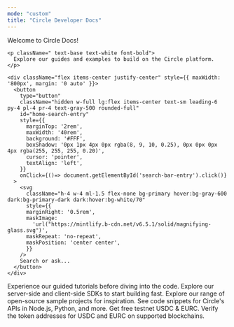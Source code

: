 ```yaml
---
mode: "custom"
title: "Circle Developer Docs"
---
```


<div className="relative w-full flex items-center justify-center" style={{ height: '28rem', overflow: 'hidden'}}>

  <div
    id="background-div"
    className="absolute inset-0 h-full dark:bg-[#080d0d] bg-[#eff0fb] bg-cover bg-center rounded-xl" style={{backgroundImage: 'url(https://mintlify-assets.b-cdn.net/1password-background.png)', backgroundSize: 'cover', backgroundPosition: 'center'}}>
  </div>

  <div
    style={{
      position: 'absolute', textAlign: 'center', padding: '0 1rem',
    }}
  >
    <div
      className="text-5xl text-white font-extrabold w-full mt-12 leading-[1.2] tracking-tight"
    >
      Welcome to Circle Docs!
    </div>

    <p className=" text-base text-white font-bold">
      Explore our guides and examples to build on the Circle platform.
    </p>

    <div className="flex items-center justify-center" style={{ maxWidth: '800px', margin: '0 auto' }}>
      <button
        type="button"
        className="hidden w-full lg:flex items-center text-sm leading-6 py-4 pl-4 pr-4 text-gray-500 rounded-full"
        id="home-search-entry"
        style={{
          marginTop: '2rem',
          maxWidth: '40rem',
          background: '#FFF',
          boxShadow: '0px 1px 4px 0px rgba(8, 9, 10, 0.25), 0px 0px 0px 4px rgba(255, 255, 255, 0.20)',
          cursor: 'pointer',
          textAlign: 'left',
        }}
        onClick={()=> document.getElementById('search-bar-entry').click()}
      >
        <svg
          className="h-4 w-4 ml-1.5 flex-none bg-primary hover:bg-gray-600 dark:bg-primary-dark dark:hover:bg-white/70"
          style={{
          marginRight: '0.5rem',
          maskImage:
            'url("https://mintlify.b-cdn.net/v6.5.1/solid/magnifying-glass.svg")',
          maskRepeat: 'no-repeat',
          maskPosition: 'center center',
          }}
        />
        Search or ask...
      </button>
    </div>
  </div>
</div>

<div
  style={{marginTop: '2rem', marginBottom: '8rem', maxWidth: '70rem', marginLeft: 'auto',
  marginRight: 'auto', paddingLeft: '1.25rem',
  paddingRight: '1.25rem' }}
>

<Columns cols={4}>
  <Card title="Interactive Quickstarts" cta="Try it out" icon="code" href="/interactive-quickstarts">
    Experience our guided tutorials before diving into the code.
  </Card>

  <Card title="SDKs" icon="code" cta="View now" href="/sdks">
    Explore our server-side and client-side SDKs to start building fast.
  </Card>

  <Card title="Sample APIS" icon="lightbulb" cta="View demos" href="/sample-projects">
    Explore our range of open-source sample projects for inspiration.
  </Card>

  <Card title="API Reference" icon="book-open" cta="View reference" href="/api-reference/overview">
    See code snippets for Circle's APIs in Node.js, Python, and more.
  </Card>
</Columns>
<Columns cols={2}>
  <Card title="Testnet Faucet" horizontal cta="View reference" href="/api-reference/w3s/common/ping">
    Get free testnet USDC & EURC.
  </Card>

  <Card title="Token Addresses" horizontal cta="View reference" href="/api-reference/w3s/common/ping">
    Verify the token addresses for USDC and EURC on supported blockchains.
  </Card>
</Columns>
</div>
